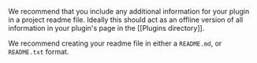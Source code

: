 We recommend that you include any additional information for your plugin in a project readme file. Ideally this should act as an offline version of all information in your plugin's page in the [[Plugins directory]].

We recommend creating your readme file in either a `README.md`, or `README.txt` format.
